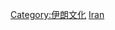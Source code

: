 {{Catnav|頁面分類|社会|文化|体育|各國體育}}
{{Catnav|頁面分類|地理|国家|亚洲国家|伊朗}}

{{Commonscat|Sports in Iran}}

[[Category:伊朗文化|Category:伊朗文化]]

[[Category:亞洲各國體育|Iran]]